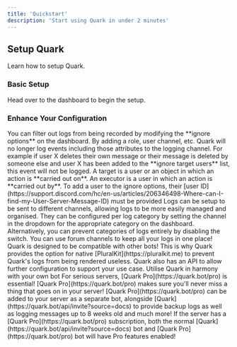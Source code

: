 ```yaml
---
title: 'Quickstart'
description: 'Start using Quark in under 2 minutes'
---
```


## Setup Quark

Learn how to setup Quark.

### Basic Setup

<Card title="Dashboard" icon="shapes" href="https://quark.bot/dashboard">
  Head over to the dashboard to begin the setup.
</Card>

### Enhance Your Configuration

<AccordionGroup>

<Accordion icon="ghost" title="Filter out particular logs">
  You can filter out logs from being recorded by modifying the **ignore options** on the dashboard.
  By adding a role, user channel, etc. Quark will no longer log events including those attributes to the 
  logging channel. For example if user X deletes their own message or their message is deleted by
  someone else and user X has been added to the **ignore target users** list, this event will not be logged.
  <Note>A target is a user or an object in which an action is **carried out on**. 
  An executor is a user in which an action is **carried out by**.</Note>
  <Note>To add a user to the ignore options, their [user ID](https://support.discord.com/hc/en-us/articles/206346498-Where-can-I-find-my-User-Server-Message-ID) must be provided</Note>
</Accordion>
<Accordion icon="code-branch" title="Redirect logs to different channels">
  Logs can be setup to be sent to different channels, allowing logs to be more easily managed
  and organised. They can be configured per log category by setting the channel in the dropdown
  for the appropriate category on the dashboard. Alternatively, you can prevent categories of logs
  entirely by disabling the switch.
  <Tip>You can use forum channels to keep all your logs in one place!</Tip>
</Accordion>
<Accordion icon="message-bot" title="Bot integrations">
  Quark is designed to be compatible with other bots! This is why Quark provides the option for
  native [PluralKit](https://pluralkit.me) to prevent Quark's logs from being rendered useless.
  Quark also has an API to allow further configuration to support your use case.
  <Card
    title="API Reference"
    icon="code"
    href="/api-reference"
  >
    Utilise Quark in harmony with your own bot
  </Card>
</Accordion>
<Accordion icon="rocket" title="Supercharge your logging">
  For serious servers, [Quark Pro](https://quark.bot/pro) is essential! [Quark Pro](https://quark.bot/pro)
  makes sure you'll never miss a thing that goes on in your server! [Quark Pro](https://quark.bot/pro) can
  be added to your server as a separate bot, alongside [Quark](https://quark.bot/api/invite?source=docs) to
  provide backup logs as well as logging messages up to 8 weeks old and much more!
  <Tip>If the server has a [Quark Pro](https://quark.bot/pro) subscription, both the normal [Quark](https://quark.bot/api/invite?source=docs) bot and [Quark Pro](https://quark.bot/pro) bot will have Pro features enabled!</Tip> 
</Accordion>

</AccordionGroup>
